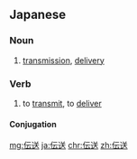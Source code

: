 ==Japanese==
{{ja-kanjitab|でん|そう|yomi=o}}

===Noun===
{{ja-noun|でんそう|kyu=傳送}}

# [[transmission]], [[delivery]]

===Verb===
{{ja-verb-suru|でんそう|kyu=傳送}}

# to [[transmit]], to [[deliver]]

====Conjugation====
{{ja-suru|でんそう}}

[[mg:伝送]]
[[ja:伝送]]
[[chr:伝送]]
[[zh:伝送]]